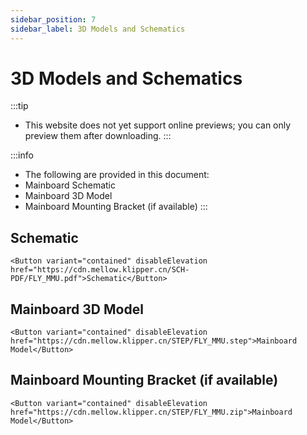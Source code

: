 ```yaml
---
sidebar_position: 7
sidebar_label: 3D Models and Schematics
---
```




# 3D Models and Schematics


:::tip
* This website does not yet support online previews; you can only preview them after downloading.
:::

:::info
* The following are provided in this document:
* Mainboard Schematic
* Mainboard 3D Model
* Mainboard Mounting Bracket (if available)
:::

## Schematic

    <Button variant="contained" disableElevation href="https://cdn.mellow.klipper.cn/SCH-PDF/FLY_MMU.pdf">Schematic</Button>


## Mainboard 3D Model

    <Button variant="contained" disableElevation href="https://cdn.mellow.klipper.cn/STEP/FLY_MMU.step">Mainboard Model</Button>


## Mainboard Mounting Bracket (if available)

    <Button variant="contained" disableElevation href="https://cdn.mellow.klipper.cn/STEP/FLY_MMU.zip">Mainboard Model</Button>